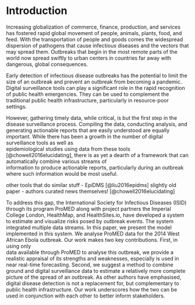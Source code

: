 # Introduction
Increasing globalization of 
commerce, finance, production, and services
has fostered rapid global movement of people, animals, plants, 
food, and feed. With the transportation
of people and goods comes the widespread dispersion of pathogens 
that cause infectious diseases and
the vectors that may spread them. Outbreaks that 
begin in the most remote parts of the world now
spread swiftly to urban centers in countries far 
away with dangerous, global consequences.

Early detection of infectious disease outbreaks has 
the potential to limit the size of an outbreak and
prevent an outbreak from becoming a pandemic. Digital 
surveillance tools can play a significant role 
in the rapid recognition of public health emergencies. 
They can be used to complement the traditional public
health infrastructure, particularly in resource-poor settings. 

However, gathering timely data, while critical, is but the first 
step in the disease surveillance process. Compiling the data, 
conducting analysis, and generating actionable reports that are 
easily understood are equally important. While there has been a
growth in the number of digital surveillance tools as well as  
epidemiological studies using data from these 
tools [@chowell2016elucidating], there is as yet a dearth of a
framework that can automatically combine various streams of  
information to produce actionable reports, particularly during an 
outbreak where such information would be most useful.

other tools that do similar stuff - EpiDMS [@liu2016epidms]
slightly old paper - authors curated news themselves! 
[@chowell2016elucidating]

To address this gap, the International Society for Infectious 
Diseases (ISID) through its
program ProMED along with project partners the Imperial College 
London, HealthMap, and HealthSites.io, have developed 
a system to estimate and visualize risks posed by
outbreak events. The system integrated multiple data streams. 
In this paper, we present the model implemented in this system. 
We analyse ProMED data for the 2014 West African Ebola outbreak.
Our work makes two key contributions. First, in using only  
data available through ProMED to analyse this outbreak, we 
provide a realistic appraisal of its strengths and weaknesses,
especially is used in near real-time forecasting. Second, we 
suggest a method to combine ground and digital surveillance 
data to estimate a relatively more complete picture of the 
spread of an outbreak. As other authors have emphasised, digital
disease detection is not a replacement for, but complementary to
public health infrastructure. Our work underscores how the two 
can be used in conjunction with each other to better inform 
stakeholders.




